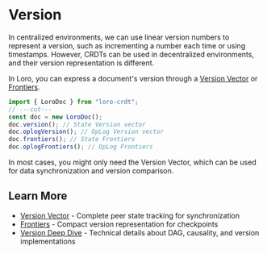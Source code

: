 # Version

In centralized environments, we can use linear version numbers to represent a version, such as incrementing a number each time or using timestamps. However, CRDTs can be used in decentralized environments, and their version representation is different.

In Loro, you can express a document's version through a [Version Vector](/docs/concepts/version_vector) or [Frontiers](/docs/concepts/frontiers).

```ts twoslash
import { LoroDoc } from "loro-crdt";
// ---cut---
const doc = new LoroDoc();
doc.version(); // State Version vector
doc.oplogVersion(); // OpLog Version vector
doc.frontiers(); // State Frontiers
doc.oplogFrontiers(); // OpLog Frontiers
```

In most cases, you might only need the Version Vector, which can be used for data synchronization and version comparison.

## Learn More

- [Version Vector](/docs/concepts/version_vector) - Complete peer state tracking for synchronization
- [Frontiers](/docs/concepts/frontiers) - Compact version representation for checkpoints
- [Version Deep Dive](/docs/advanced/version_deep_dive) - Technical details about DAG, causality, and version implementations
